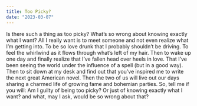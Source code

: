 ```yaml
---
title: Too Picky?
date: "2023-03-07"
---
```


<Box>
Is there such a thing as too picky?  
What’s so wrong about knowing exactly what I want?  
All I really want is to meet someone   
and not even realize what I’m getting into.    
To be so love drunk   
that I probably shouldn’t be driving.    
To feel the whirlwind  
as it flows through what’s left of my hair.   
Then to wake up one day   
and finally realize  
that I’ve fallen head over heels in love.    
That I’ve been seeing the world  
under the influence of a spell (but in a good way).   
Then to sit down at my desk   
and find out that you’ve inspired me   
to write the next great American novel.   
Then the two of us will live out our days   
sharing a charmed life  
of growing fame and bohemian parties.   
So, tell me if you will:  
Am I guilty of being too picky?  
Or just of knowing exactly what I want?  
and what, may I ask,  
would be so wrong about that?  
</Box>